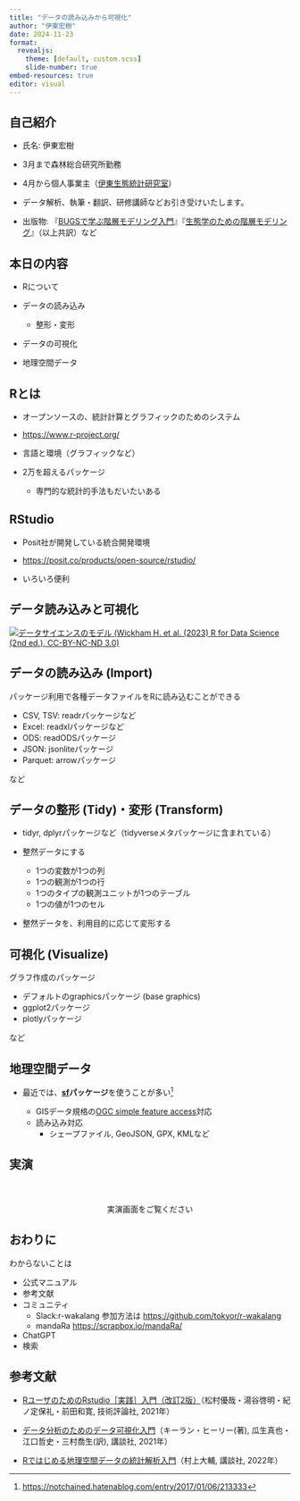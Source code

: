 ```yaml
---
title: "データの読み込みから可視化"
author: "伊東宏樹"
date: 2024-11-23
format:
  revealjs:
    theme: [default, custom.scss]
    slide-number: true
embed-resources: true
editor: visual
---
```


## 自己紹介

-   氏名: 伊東宏樹

-   3月まで森林総合研究所勤務

-   4月から個人事業主（[伊東生態統計研究室](https://ito4303.sakura.ne.jp/)）

-   データ解析、執筆・翻訳、研修講師などお引き受けいたします。

-   出版物: 『[BUGSで学ぶ階層モデリング入門](https://www.kyoritsu-pub.co.jp/book/b10003729.html)』『[生態学のための階層モデリング](https://www.kyoritsu-pub.co.jp/book/b10003301.html)』（以上共訳）など

## 本日の内容

-   Rについて

-   データの読み込み

    -   整形・変形

-   データの可視化

-   地理空間データ

## Rとは

-   オープンソースの、統計計算とグラフィックのためのシステム

-   <https://www.r-project.org/>

-   言語と環境（グラフィックなど）

-   2万を超えるパッケージ

    -   専門的な統計的手法もだいたいある

## RStudio

-   Posit社が開発している統合開発環境

-   <https://posit.co/products/open-source/rstudio/>

-   いろいろ便利

## データ読み込みと可視化

[![データサイエンスのモデル (Wickham H. et al. (2023) R for Data Science (2nd ed.), CC-BY-NC-ND 3.0)](images/base.png)](https://r4ds.hadley.nz/intro#fig-ds-diagram)

## データの読み込み (Import)

パッケージ利用で各種データファイルをRに読み込むことができる

-   CSV, TSV: readrパッケージなど
-   Excel: readxlパッケージなど
-   ODS: readODSパッケージ
-   JSON: jsonliteパッケージ
-   Parquet: arrowパッケージ

など

## データの整形 (Tidy)・変形 (Transform)

-   tidyr, dplyrパッケージなど（tidyverseメタパッケージに含まれている）

-   整然データにする

    -   1つの変数が1つの列
    -   1つの観測が1つの行
    -   1つのタイプの観測ユニットが1つのテーブル
    -   1つの値が1つのセル

-   整然データを、利用目的に応じて変形する

## 可視化 (Visualize)

グラフ作成のパッケージ

-   デフォルトのgraphicsパッケージ (base graphics)
-   ggplot2パッケージ
-   plotlyパッケージ

など

## 地理空間データ

-   最近では、[**sf**](https://cran.r-project.org/package=sf)**パッケージ**を使うことが多い[^1]

    -   GISデータ規格の[OGC simple feature access](https://www.ogc.org/publications/standard/sfa/)対応
    -   読み込み対応
        -   シェープファイル, GeoJSON, GPX, KMLなど

[^1]: <https://notchained.hatenablog.com/entry/2017/01/06/213333>

## 実演

::: {style="margin-top: 4em; text-align: center;"}
実演画面をご覧ください
:::

## おわりに

わからないことは

-   公式マニュアル
-   参考文献
-   コミュニティ
    -   Slack:r-wakalang 参加方法は <https://github.com/tokyor/r-wakalang>
    -   mandaRa <https://scrapbox.io/mandaRa/>
-   ChatGPT
-   検索

## 参考文献

-   [RユーザのためのRstudio［実践］入門（改訂2版）](https://gihyo.jp/book/2021/978-4-297-12170-9)（松村優哉・湯谷啓明・紀ノ定保礼・前田和寛, 技術評論社, 2021年）

-   [データ分析のためのデータ可視化入門](https://www.kspub.co.jp/book/detail/5164044.html)（キーラン・ヒーリー(著), 瓜生真也・江口哲史・三村喬生(訳), 講談社, 2021年）

-   [Rではじめる地理空間データの統計解析入門](https://www.kspub.co.jp/book/detail/5273036.html)（村上大輔, 講談社, 2022年）
